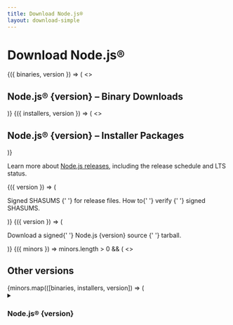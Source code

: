 ```yaml
---
title: Download Node.js®
layout: download-simple
---
```


# Download Node.js®

<WithSimplifiedDownload>
  {({ binaries, version }) => (
    <>
      <h2>Node.js® {version} – Binary Downloads</h2>
      <SimplifiedDownloadTable source={binaries} />
    </>
  )}
</WithSimplifiedDownload>

<WithSimplifiedDownload>
  {({ installers, version }) => (
    <>
      <h2>Node.js® {version} – Installer Packages</h2>
      <SimplifiedDownloadTable source={installers} />
    </>
  )}
</WithSimplifiedDownload>

Learn more about [Node.js releases](/about/previous-releases), including the release schedule and LTS status.

<WithSimplifiedDownload>
  {({ version }) => (
    <p>
      <LinkWithArrow
        href={`https://nodejs.org/dist/${version}/SHASUMS256.txt.asc`}
      >
        Signed SHASUMS
      </LinkWithArrow>{' '}
      for release files. How to{' '}
      <LinkWithArrow href="https://github.com/nodejs/node#verifying-binaries">
        verify
      </LinkWithArrow>{' '}
      signed SHASUMS.
    </p>
  )}
</WithSimplifiedDownload>

<WithSimplifiedDownload>
  {({ version }) => (
    <p>
      Download a signed{' '}
      <LinkWithArrow
        href={`https://nodejs.org/dist/${version}/node-${version}.tar.gz`}
      >
        Node.js {version} source
      </LinkWithArrow>{' '}
      tarball.
    </p>
  )}
</WithSimplifiedDownload>

<WithSimplifiedDownload>
  {({ minors }) =>
    minors.length > 0 && (
      <>
        <h2>Other versions</h2>
        {minors.map(([binaries, installers, version]) => (
          <details key={version}>
            <summary>
              <h3>Node.js® {version}</h3>
            </summary>
            <div>
              <h4>Binary Downloads</h4>
              <SimplifiedDownloadTable source={binaries} />

              <h4>Installer Packages</h4>
              <SimplifiedDownloadTable source={installers} />

              <p>
                Download a signed{' '}
                <LinkWithArrow
                  href={`https://nodejs.org/dist/${version}/node-${version}.tar.gz`}
                >
                  Node.js {version} source
                </LinkWithArrow>{' '}
                tarball.
              </p>
            </div>
          </details>
        ))}
      </>
    )}

</WithSimplifiedDownload>
